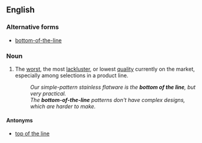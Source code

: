 ==English==

===Alternative forms===
* [[bottom-of-the-line]]

===Noun===
{{en-noun|head=[[bottom]] [[of]] [[the]] [[line]]|?}}

# {{context|idiomatic|often used attributively}} The [[worst]], the most [[lackluster]], or lowest [[quality]] currently on the market, especially among selections in a product line.
#: ''Our simple-pattern stainless flatware is the '''bottom of the line''', but very practical.''
#: ''The '''bottom-of-the-line''' patterns don't have complex designs, which are harder to make.''

====Antonyms====
* [[top of the line]]